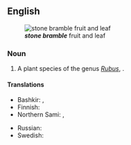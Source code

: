 ==English==
{{wikipedia}}
[[File:Rubus saxatilis02 cropped.jpg|thumb|right|'''''stone bramble''''' fruit and leaf]]

===Noun===
{{en-noun}}

# A plant species of the genus ''[[Rubus]]'', {{taxlink|Rubus saxatilis|species|noshow=1}}.

====Translations====
{{trans-top|Rubus saxatilis}}
* Bashkir: {{t|ba|бөрлөгән}}, {{qualifier|more specifically}} {{t|ba|ҡыҙыл бөрлөгән}}
* Finnish: {{t+|fi|lillukka}}
* Northern Sami: {{t|se|veaddemuorji}}, {{t|se|lážžamuorji}}
{{trans-mid}}
* Russian: {{t+|ru|костяни́ка|f}}
* Swedish: {{t+|sv|stenbär|n}}
{{trans-bottom}}